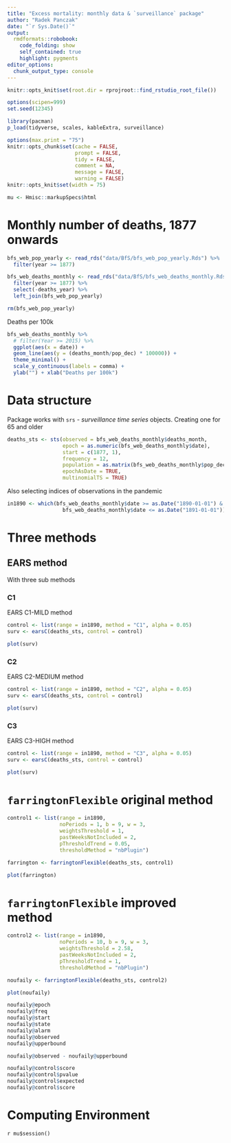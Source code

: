 ```yaml
---
title: "Excess mortality: monthly data & `surveillance` package"
author: "Radek Panczak"
date: "`r Sys.Date()`"
output:
  rmdformats::robobook:
    code_folding: show
    self_contained: true
    highlight: pygments
editor_options: 
  chunk_output_type: console
---
```



```r
knitr::opts_knit$set(root.dir = rprojroot::find_rstudio_root_file())

options(scipen=999)
set.seed(12345)

library(pacman)
p_load(tidyverse, scales, kableExtra, surveillance)

options(max.print = "75")
knitr::opts_chunk$set(cache = FALSE,
                      prompt = FALSE,
                      tidy = FALSE,
                      comment = NA,
                      message = FALSE,
                      warning = FALSE)
knitr::opts_knit$set(width = 75)

mu <- Hmisc::markupSpecs$html
```

<!-- ----------------------------------------------------- -->

# Monthly number of deaths, 1877 onwards

```r
bfs_web_pop_yearly <- read_rds("data/BfS/bfs_web_pop_yearly.Rds") %>% 
  filter(year >= 1877)

bfs_web_deaths_monthly <- read_rds("data/BfS/bfs_web_deaths_monthly.Rds") %>% 
  filter(year >= 1877) %>% 
  select(-deaths_year) %>% 
  left_join(bfs_web_pop_yearly)

rm(bfs_web_pop_yearly)
```

Deaths per 100k

```r
bfs_web_deaths_monthly %>% 
  # filter(Year >= 2015) %>% 
  ggplot(aes(x = date)) +
  geom_line(aes(y = (deaths_month/pop_dec) * 100000)) + 
  theme_minimal() + 
  scale_y_continuous(labels = comma) +
  ylab("") + xlab("Deaths per 100k")
```

# Data structure

Package works with `srs` - *surveillance time series* objects. Creating one for 65 and older

```r
deaths_sts <- sts(observed = bfs_web_deaths_monthly$deaths_month,
                  epoch = as.numeric(bfs_web_deaths_monthly$date),
                  start = c(1877, 1), 
                  frequency = 12,
                  population = as.matrix(bfs_web_deaths_monthly$pop_dec),
                  epochAsDate = TRUE,
                  multinomialTS = TRUE)
```

Also selecting indices of observations in the pandemic

```r
in1890 <- which(bfs_web_deaths_monthly$date >= as.Date("1890-01-01") & 
                  bfs_web_deaths_monthly$date <= as.Date("1891-01-01"))
```

# Three methods 

##  EARS method {.tabset}

With three sub methods

### C1

EARS C1-MILD method 

```r
control <- list(range = in1890, method = "C1", alpha = 0.05)
surv <- earsC(deaths_sts, control = control)
```

```r
plot(surv)
```

### C2

EARS C2-MEDIUM method

```r
control <- list(range = in1890, method = "C2", alpha = 0.05)
surv <- earsC(deaths_sts, control = control)
```

```r
plot(surv)
```

### C3

EARS C3-HIGH method

```r
control <- list(range = in1890, method = "C3", alpha = 0.05)
surv <- earsC(deaths_sts, control = control)
```

```r
plot(surv)
```

# `farringtonFlexible` original method

```r
control1 <- list(range = in1890, 
                 noPeriods = 1, b = 9, w = 3,
                 weightsThreshold = 1, 
                 pastWeeksNotIncluded = 2,
                 pThresholdTrend = 0.05, 
                 thresholdMethod = "nbPlugin")

farrington <- farringtonFlexible(deaths_sts, control1)
```

```r
plot(farrington)
```

# `farringtonFlexible` improved method

```r
control2 <- list(range = in1890, 
                 noPeriods = 10, b = 9, w = 3,
                 weightsThreshold = 2.58, 
                 pastWeeksNotIncluded = 2,
                 pThresholdTrend = 1, 
                 thresholdMethod = "nbPlugin")

noufaily <- farringtonFlexible(deaths_sts, control2)
```

```r
plot(noufaily)
```


```r
noufaily@epoch
noufaily@freq
noufaily@start
noufaily@state
noufaily@alarm
noufaily@observed
noufaily@upperbound

noufaily@observed - noufaily@upperbound

noufaily@control$score
noufaily@control$pvalue
noufaily@control$expected
noufaily@control$score
```

<!-- ----------------------------------------------------- -->

# Computing Environment

`r mu$session()`